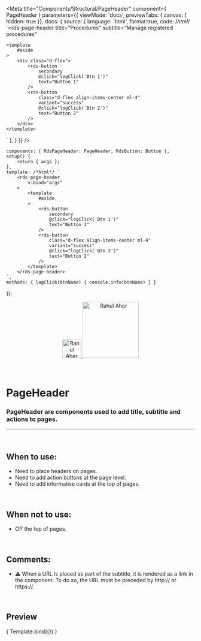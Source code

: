 
<Meta
	title="Components/Structural/PageHeader"
	component={ PageHeader }
	parameters={{
		viewMode: 'docs',
		previewTabs: { canvas: { hidden: true }},
		docs: {
			source: {
				language: 'html',
				format:true,
				code: /*html*/ 
`<rds-page-header
	title="Procedures"
	subtitle="Manage registered procedures"
>
	<template
		#aside
	>
		<div class="d-flex">
			<rds-button
				secondary
				@click="logClick('Btn 1')"
				text="Button 1"
			/>
			<rds-button
				class="d-flex align-items-center ml-4"
				variant="success"
				@click="logClick('Btn 2')"
				text="Button 2"
			/>
		</div>
	</template>
</rds-page-header>`
			},
		}
	}}
/>

	components: { RdsPageHeader: PageHeader, RdsButton: Button },
	setup() {
		return { args };
	},
	template: /*html*/ `
		<rds-page-header
			v-bind="args"
		>
			<template
				#aside
			>
				<rds-button
					secondary
					@click="logClick('Btn 1')"
					text="Button 1"
				/>
				<rds-button
					class="d-flex align-items-center ml-4"
					variant="success"
					@click="logClick('Btn 2')"
					text="Button 2"
				/>
			</template>
		</rds-page-header>
	`,
	methods: { logClick(btnName) { console.info(btnName) } }
});

<div align="center" style={{display: 'flex'}}>
    <a href="https://rahulaher.netlify.app">
        <img src="https://rahulaher.netlify.app/img/logo/glyph-black-colored.svg" alt="Rahul Aher logo" width="50" />
        <img src="https://rahulaher.netlify.app/img/logo/word-black-colored.svg" alt="Rahul Aher" width="150" />
    </a>
    </a>
    </a>
</div>

<br />
<br />

# PageHeader

### PageHeader are components used to add title, subtitle and actions to pages.
---
<br />

## When to use:
- Need to place headers on pages.
- Need to add action buttons at the page level.
- Need to add informative cards at the top of pages.

<br />

## When not to use:
- Off the top of pages.

<br />

## Comments:
- ⚠️ When a URL is placed as part of the subtitle, it is rendered as a link in the component. To do so, the URL must be preceded by http:// or https://.

<br />

## Preview

<Canvas>
	<Story
		name="PageHeader"
		args={{
			title:"Procedures",
			subtitle:"Create dashboards and associate them with services. To access the panels externally, go to https://rahulaher.netlify.app and enter the corresponding key."
		}}
	>
		{ Template.bind({}) }
	</Story>
</Canvas>

<ArgsTable story="PageHeader" />
